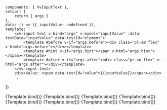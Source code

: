 
<Meta
	title="Components/InputText"
	component={VvInputText}
	args={defaultArgs}
	argTypes={argTypes}
/>

	components: { VvInputText },
	setup() {
		return { args }
	},
	data: () => ({ inputValue: undefined }),
	template: `
		<vv-input-text v-bind="args" v-model="inputValue" :data-testData="inputValue" data-testId="element">
			<template #before v-if="args.before"><div class="pl-sm flex" v-html="args.before"></div></template>
			<template #hint v-if="args.hint"><span v-html="args.hint"></span></template>
			<template #after v-if="args.after"><div class="pr-sm flex" v-html="args.after"></div></template>
		</vv-input-text>
		<div>Value: <span data-testId="value">{{inputValue}}</span></div> 
        `,
})

<Canvas>
	<Story name="Default" play={defaultTest}>
		{Template.bind()}
	</Story>
</Canvas>

<Canvas>
	<Story
		name="Disabled"
		args={{ disabled: true }}
		argTypes={{
			disabled: {
				control: {
					disable: true,
				},
			},
		}}
		play={defaultTest}
	>
		{Template.bind()}
	</Story>
</Canvas>

<Canvas>
	<Story
		name="Readonly"
		args={{ readonly: true }}
		argTypes={{
			readonly: {
				control: {
					disable: true,
				},
			},
		}}
		play={defaultTest}
	>
		{Template.bind()}
	</Story>
</Canvas>

<Canvas>
	<Story
		name="Valid"
		args={{
			valid: true,
			validLabel: 'The field is valid.',
			icon: 'check',
		}}
		argTypes={{
			valid: {
				control: {
					disable: true,
				},
			},
		}}
		play={defaultTest}
	>
		{Template.bind()}
	</Story>
</Canvas>

<Canvas>
	<Story
		name="Invalid"
		args={{
			invalid: true,
			invalidLabel: 'The field is required.',
			icon: 'error-2',
		}}
		argTypes={{
			invalid: {
				control: {
					disable: true,
				},
			},
		}}
		play={defaultTest}
	>
		{Template.bind()}
	</Story>
</Canvas>

<Canvas>
	<Story
		name="Hint"
		args={{
			hintLabel: 'Please enter your name.',
		}}
		argTypes={{
			hintLabel: {
				control: {
					disable: true,
				},
			},
		}}
		play={defaultTest}
	>
		{Template.bind()}
	</Story>
</Canvas>

<Canvas>
	<Story
		name="Loading"
		args={{
			loading: true,
			loadingLabel: 'Loading...',
		}}
		argTypes={{
			loading: {
				control: {
					disable: true,
				},
			},
		}}
		play={defaultTest}
	>
		{Template.bind()}
	</Story>
</Canvas>

<Canvas>
	<Story
		name="Floating"
		args={{
			floating: true,
		}}
		argTypes={{
			floating: {
				control: {
					disable: true,
				},
			},
		}}
		play={defaultTest}
	>
		{Template.bind()}
	</Story>
</Canvas>
